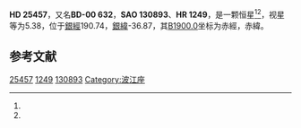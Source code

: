 {{Starbox begin
| name = HD 25457
}}
{{Starbox observe
| epoch = [[J2000.0|J2000.0]]
| constell = {{星座名待查}}<ref name=SIMBAD>{{cite web
 | url=http://simbad.u-strasbg.fr/simbad/sim-id?Ident=HR+1249
 | title =Pulsating variable Star
 | publisher=Centre de Données astronomiques de Strasbourg
 | work=SIMBAD
 | accessdate=2012-07-13}}</ref><ref name=DATA>{{cite web
 | url=http://vizier.u-strasbg.fr/viz-bin/VizieR-5?-out.add=.&-source=5050&-corr=PK=HR&-out.max=9999&HR=1249
 | title=VizieR Detailed Page
 | accessdate=2012-07-13
 | archive-date=2019-02-16
 | archive-url=https://web.archive.org/web/20190216104323/http://vizier.u-strasbg.fr/viz-bin/VizieR-5?-out.add=.&-source=5050&-corr=PK=HR&-out.max=9999&HR=1249
 | dead-url=no
 }}</ref>
| 星官 = 
| ra = {{RA|4|2|36.7}}<ref name=SIMBAD /><ref name=DATA />
| dec = {{DEC|-0|16|8}}<ref name=SIMBAD /><ref name=DATA />
| appmag_v = 5.38<ref name=SIMBAD /><ref name=DATA />
}}
{{Starbox character
| class = F5V<ref name=SIMBAD /><ref name=DATA />
| b-v = 0.5<ref name=SIMBAD /><ref name=DATA />
| u-b = 0<ref name=SIMBAD /><ref name=DATA />
| r-i = <ref name=SIMBAD /><ref name=DATA />
| variable = 
}}
{{Starbox astrometry
| radial_v = 0
| prop_mo_ra = 18
| parallax = 0.057
| p_error = 
}}
{{Starbox catalog
| names =BD-00 632，[[SAO星表|SAO]] 130893，[[HD星表|HD]] 25457，[[HR星表|HR]] 1249}}
{{Starbox reference |Simbad=HR+1249}}
{{Starbox end}}

'''HD 25457'''，又名'''BD-00 632'''，'''SAO 130893'''、'''HR 1249'''，是一颗恒星<ref name=SIMBAD /><ref name=DATA />，视星等为5.38，位于[[銀道座標系|銀經]]190.74，[[銀道座標系|銀緯]]-36.87，其[[B1900.0|B1900.0]]坐标为赤經{{RA|3|57|29.2}}，赤緯{{DEC|-0|-36.87|25}}。

== 参考文献 ==
{{reflist}}

{{star-stub}}

[[Category:HD和HDE天體|25457]]
[[Category:HR天體|1249]]
[[Category:SAO天體|130893]]
[[Category:波江座|Category:波江座]]